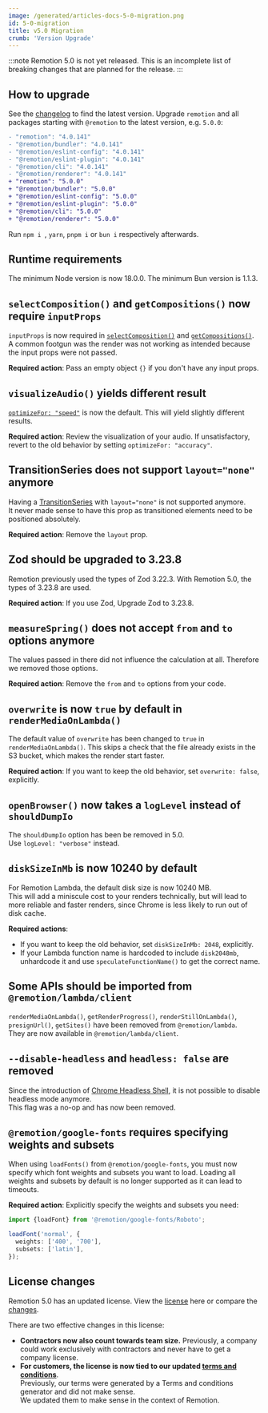 ```yaml
---
image: /generated/articles-docs-5-0-migration.png
id: 5-0-migration
title: v5.0 Migration
crumb: 'Version Upgrade'
---
```


:::note
Remotion 5.0 is not yet released. This is an incomplete list of breaking changes that are planned for the release.
:::

## How to upgrade

See the [changelog](https://remotion.dev/changelog) to find the latest version.
Upgrade `remotion` and all packages starting with `@remotion` to the latest version, e.g. `5.0.0`:

```diff
- "remotion": "4.0.141"
- "@remotion/bundler": "4.0.141"
- "@remotion/eslint-config": "4.0.141"
- "@remotion/eslint-plugin": "4.0.141"
- "@remotion/cli": "4.0.141"
- "@remotion/renderer": "4.0.141"
+ "remotion": "5.0.0"
+ "@remotion/bundler": "5.0.0"
+ "@remotion/eslint-config": "5.0.0"
+ "@remotion/eslint-plugin": "5.0.0"
+ "@remotion/cli": "5.0.0"
+ "@remotion/renderer": "5.0.0"
```

Run `npm i `, `yarn`, `pnpm i` or `bun i` respectively afterwards.

## Runtime requirements

The minimum Node version is now 18.0.0. The minimum Bun version is 1.1.3.

## `selectComposition()` and `getCompositions()` now require `inputProps`

`inputProps` is now required in [`selectComposition()`](/docs/renderer/select-composition) and [`getCompositions()`](/docs/renderer/get-compositions).  
A common footgun was the render was not working as intended because the input props were not passed.

**Required action**: Pass an empty object `{}` if you don't have any input props.

## `visualizeAudio()` yields different result

[`optimizeFor: "speed"`](/docs/visualize-audio#optimizefor) is now the default. This will yield slightly different results.

**Required action**: Review the visualization of your audio. If unsatisfactory, revert to the old behavior by setting `optimizeFor: "accuracy"`.

## TransitionSeries does not support `layout="none"` anymore

Having a [TransitionSeries](/docs/transitions/transitionseries) with `layout="none"` is not supported anymore.  
It never made sense to have this prop as transitioned elements need to be positioned absolutely.

**Required action**: Remove the `layout` prop.

## Zod should be upgraded to 3.23.8

Remotion previously used the types of Zod 3.22.3. With Remotion 5.0, the types of 3.23.8 are used.

**Required action**: If you use Zod, Upgrade Zod to 3.23.8.

## `measureSpring()` does not accept `from` and `to` options anymore

The values passed in there did not influence the calculation at all. Therefore we removed those options.

**Required action**: Remove the `from` and `to` options from your code.

## `overwrite` is now `true` by default in `renderMediaOnLambda()`

The default value of `overwrite` has been changed to `true` in `renderMediaOnLambda()`. This skips a check that the file already exists in the S3 bucket, which makes the render start faster.

**Required action**: If you want to keep the old behavior, set `overwrite: false`, explicitly.

## `openBrowser()` now takes a `logLevel` instead of `shouldDumpIo`

The `shouldDumpIo` option has been be removed in 5.0.  
Use `logLevel: "verbose"` instead.

## `diskSizeInMb` is now 10240 by default

For Remotion Lambda, the default disk size is now 10240 MB.  
This will add a miniscule cost to your renders technically, but will lead to more reliable and faster renders, since Chrome is less likely to run out of disk cache.

**Required actions**:

- If you want to keep the old behavior, set `diskSizeInMb: 2048`, explicitly.
- If your Lambda function name is hardcoded to include `disk2048mb`, unhardcode it and use `speculateFunctionName()` to get the correct name.

## Some APIs should be imported from `@remotion/lambda/client`

`renderMediaOnLambda()`, `getRenderProgress()`, `renderStillOnLambda()`, `presignUrl()`, `getSites()` have been removed from `@remotion/lambda`.  
They are now available in `@remotion/lambda/client`.

## `--disable-headless` and `headless: false` are removed

Since the introduction of [Chrome Headless Shell](/docs/miscellaneous/chrome-headless-shell), it is not possible to disable headless mode anymore.  
This flag was a no-op and has now been removed.

## `@remotion/google-fonts` requires specifying weights and subsets

When using `loadFonts()` from `@remotion/google-fonts`, you must now specify which font weights and subsets you want to load. Loading all weights and subsets by default is no longer supported as it can lead to timeouts.

**Required action**: Explicitly specify the weights and subsets you need:

```ts
import {loadFont} from '@remotion/google-fonts/Roboto';

loadFont('normal', {
  weights: ['400', '700'],
  subsets: ['latin'],
});
```

## License changes

Remotion 5.0 has an updated license. View the [license](https://github.com/remotion-dev/remotion/blob/5-0-license/LICENSE.md) here or compare the [changes](https://github.com/remotion-dev/remotion/pull/3750).

There are two effective changes in this license:

- **Contractors now also count towards team size.** Previously, a company could work exclusively with contractors and never have to get a company license.
- **For customers, the license is now tied to our updated [terms and conditions](https://www.remotion.pro/terms)**.  
  Previously, our terms were generated by a Terms and conditions generator and did not make sense.  
  We updated them to make sense in the context of Remotion.
